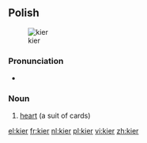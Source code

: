 ==Polish==
[[Image:Poker-sm-221-Ah.png|thumb|kier]]

===Pronunciation===
* {{IPA|/ /}}

===Noun===
{{infl|pl|noun|g=m}}

# [[heart]] (a suit of cards)

[[el:kier]]
[[fr:kier]]
[[nl:kier]]
[[pl:kier]]
[[vi:kier]]
[[zh:kier]]